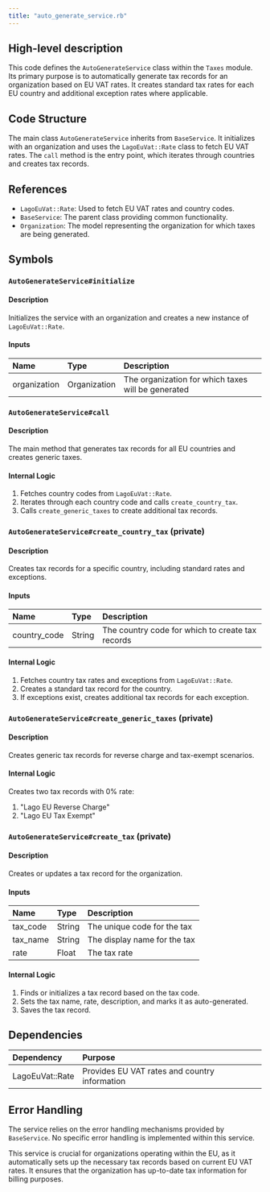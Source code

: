 ```yaml
---
title: "auto_generate_service.rb"
---
```


## High-level description
This code defines the `AutoGenerateService` class within the `Taxes` module. Its primary purpose is to automatically generate tax records for an organization based on EU VAT rates. It creates standard tax rates for each EU country and additional exception rates where applicable.

## Code Structure
The main class `AutoGenerateService` inherits from `BaseService`. It initializes with an organization and uses the `LagoEuVat::Rate` class to fetch EU VAT rates. The `call` method is the entry point, which iterates through countries and creates tax records.

## References
- `LagoEuVat::Rate`: Used to fetch EU VAT rates and country codes.
- `BaseService`: The parent class providing common functionality.
- `Organization`: The model representing the organization for which taxes are being generated.

## Symbols

### `AutoGenerateService#initialize`
#### Description
Initializes the service with an organization and creates a new instance of `LagoEuVat::Rate`.

#### Inputs
| Name | Type | Description |
|:-----|:-----|:------------|
| organization | Organization | The organization for which taxes will be generated |

### `AutoGenerateService#call`
#### Description
The main method that generates tax records for all EU countries and creates generic taxes.

#### Internal Logic
1. Fetches country codes from `LagoEuVat::Rate`.
2. Iterates through each country code and calls `create_country_tax`.
3. Calls `create_generic_taxes` to create additional tax records.

### `AutoGenerateService#create_country_tax` (private)
#### Description
Creates tax records for a specific country, including standard rates and exceptions.

#### Inputs
| Name | Type | Description |
|:-----|:-----|:------------|
| country_code | String | The country code for which to create tax records |

#### Internal Logic
1. Fetches country tax rates and exceptions from `LagoEuVat::Rate`.
2. Creates a standard tax record for the country.
3. If exceptions exist, creates additional tax records for each exception.

### `AutoGenerateService#create_generic_taxes` (private)
#### Description
Creates generic tax records for reverse charge and tax-exempt scenarios.

#### Internal Logic
Creates two tax records with 0% rate:
1. "Lago EU Reverse Charge"
2. "Lago EU Tax Exempt"

### `AutoGenerateService#create_tax` (private)
#### Description
Creates or updates a tax record for the organization.

#### Inputs
| Name | Type | Description |
|:-----|:-----|:------------|
| tax_code | String | The unique code for the tax |
| tax_name | String | The display name for the tax |
| rate | Float | The tax rate |

#### Internal Logic
1. Finds or initializes a tax record based on the tax code.
2. Sets the tax name, rate, description, and marks it as auto-generated.
3. Saves the tax record.

## Dependencies
| Dependency | Purpose |
|:-----------|:--------|
| LagoEuVat::Rate | Provides EU VAT rates and country information |

## Error Handling
The service relies on the error handling mechanisms provided by `BaseService`. No specific error handling is implemented within this service.

This service is crucial for organizations operating within the EU, as it automatically sets up the necessary tax records based on current EU VAT rates. It ensures that the organization has up-to-date tax information for billing purposes.